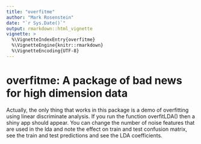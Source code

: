 ```yaml
---
title: "overfitme"
author: "Mark Rosenstein"
date: "`r Sys.Date()`"
output: rmarkdown::html_vignette
vignette: >
  %\VignetteIndexEntry{overfitme}
  %\VignetteEngine{knitr::rmarkdown}
  %\VignetteEncoding{UTF-8}
---
```


# overfitme: A package of bad news for high dimension data

Actually, the only thing that works in this package is a demo
of overfitting using linear discriminate analysis. If you run
the function overfitLDA() then a shiny app should appear. You can
change the number of noise features that are used in the lda and note
the effect on train and test confusion matrix, see the train and test
predictions and see the LDA coefficients.
